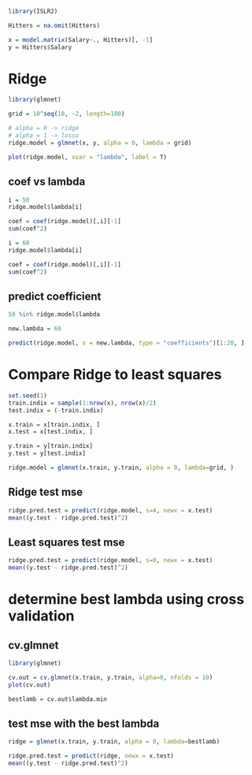```r
library(ISLR2)

Hitters = na.omit(Hitters)

x = model.matrix(Salary~., Hitters)[, -1]
y = Hitters$Salary
```

# Ridge
```r
library(glmnet)

grid = 10^seq(10, -2, length=100)

# alpha = 0 -> ridge
# alpha = 1 -> lasso
ridge.model = glmnet(x, y, alpha = 0, lambda = grid) 

plot(ridge.model, xvar = "lambda", label = T)
```
## coef vs lambda
```r
i = 50
ridge.model$lambda[i]

coef = coef(ridge.model)[,i][-1]
sum(coef^2)
```
```r
i = 60
ridge.model$lambda[i]

coef = coef(ridge.model)[,i][-1]
sum(coef^2)
```
## predict coefficient
```r
50 %in% ridge.model$lambda
```

```r
new.lambda = 60

predict(ridge.model, s = new.lambda, type = "coefficients")[1:20, ]
```

# Compare Ridge to least squares

```r
set.seed(1)
train.indix = sample(1:nrow(x), nrow(x)/2)
test.indix = (-train.indix)

x.train = x[train.indix, ]
x.test = x[test.indix, ]

y.train = y[train.indix]
y.test = y[test.indix]
```

```r
ridge.model = glmnet(x.train, y.train, alpha = 0, lambda=grid, )
```

## Ridge test mse
```r
ridge.pred.test = predict(ridge.model, s=4, newx = x.test)
mean((y.test - ridge.pred.test)^2)
```

## Least squares test mse
```r
ridge.pred.test = predict(ridge.model, s=0, newx = x.test)
mean((y.test - ridge.pred.test)^2)
```
# determine best lambda using cross validation

## cv.glmnet
```r
library(glmnet)

cv.out = cv.glmnet(x.train, y.train, alpha=0, nfolds = 10)
plot(cv.out)
```
```r
bestlamb = cv.out$lambda.min
```

## test mse with the best lambda

```r
ridge = glmnet(x.train, y.train, alpha = 0, lambda=bestlamb)

ridge.pred.test = predict(ridge, newx = x.test)
mean((y.test - ridge.pred.test)^2)

```







